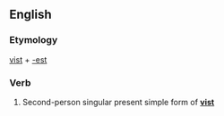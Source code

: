 ==English==

===Etymology===
[[vist]] + [[-est]]

===Verb===
{{en-verb form}}

# {{context|archaic}} Second-person singular present simple form of '''[[vist]]'''